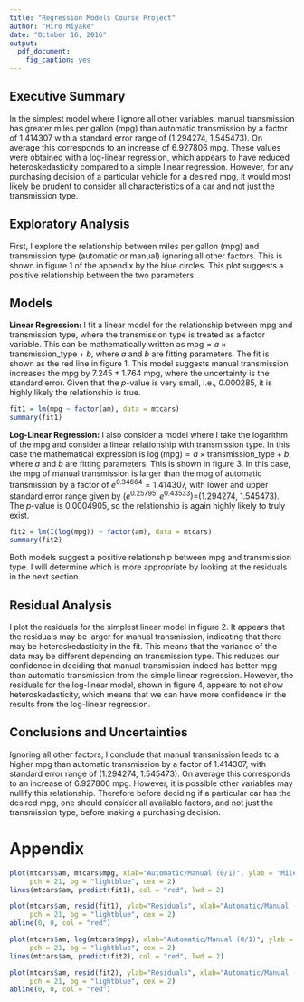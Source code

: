 ```yaml
---
title: "Regression Models Course Project"
author: "Hiro Miyake"
date: "October 16, 2016"
output:
  pdf_document:
    fig_caption: yes
---
```



## Executive Summary
In the simplest model where I ignore all other variables, manual transmission has greater miles per gallon (mpg) than automatic transmission by a factor of 1.414307 with a standard error range of (1.294274, 1.545473). On average this corresponds to an increase of 6.927806 mpg. These values were obtained with a log-linear regression, which appears to have reduced heteroskedasticity compared to a simple linear regression. However, for any purchasing decision of a particular vehicle for a desired mpg, it would most likely be prudent to consider all characteristics of a car and not just the transmission type.

## Exploratory Analysis
First, I explore the relationship between miles per gallon (mpg) and transmission type (automatic or manual) ignoring all other factors. This is shown in figure 1 of the appendix by the blue circles. This plot suggests a positive relationship between the two parameters.

## Models
**Linear Regression:** I fit a linear model for the relationship between mpg and transmission type, where the transmission type is treated as a factor variable. This can be mathematically written as $\text{mpg} = a \times \text{transmission\_type} + b$, where $a$ and $b$ are fitting parameters. The fit is shown as the red line in figure 1. This model suggests manual transmission increases the mpg by $7.245 \pm 1.764$ mpg, where the uncertainty is the standard error. Given that the $p$-value is very small, i.e., 0.000285, it is highly likely the relationship is true.

```r
fit1 = lm(mpg ~ factor(am), data = mtcars)
summary(fit1)
```

**Log-Linear Regression:** I also consider a model where I take the logarithm of the mpg and consider a linear relationship with transmission type. In this case the mathematical expression is $\log(\text{mpg}) = a \times \text{transmission\_type} + b$, where $a$ and $b$ are fitting parameters. This is shown in figure 3. In this case, the mpg of manual transmission is larger than the mpg of automatic transmission by a factor of $e^{0.34664} = 1.414307$, with lower and upper standard error range given by ($e^{0.25795}, e^{0.43533}$)=(1.294274, 1.545473). The $p$-value is 0.0004905, so the relationship is again highly likely to truly exist.

```r
fit2 = lm(I(log(mpg)) ~ factor(am), data = mtcars)
summary(fit2)
```

Both models suggest a positive relationship between mpg and transmission type. I will determine which is more appropriate by looking at the residuals in the next section.

## Residual Analysis
I plot the residuals for the simplest linear model in figure 2. It appears that the residuals may be larger for manual transmission, indicating that there may be heteroskedasticity in the fit. This means that the variance of the data may be different depending on transmission type. This reduces our confidence in deciding that manual transmission indeed has better mpg than automatic transmission from the simple linear regression. However, the residuals for the log-linear model, shown in figure 4, appears to not show heteroskedasticity, which means that we can have more confidence in the results from the log-linear regression.

## Conclusions and Uncertainties

Ignoring all other factors, I conclude that manual transmission leads to a higher mpg than automatic transmission by a factor of 1.414307, with standard error range of (1.294274, 1.545473). On average this corresponds to an increase of 6.927806 mpg. However, it is possible other variables may nullify this relationship. Therefore before deciding if a particular car has the desired mpg, one should consider all available factors, and not just the transmission type, before making a purchasing decision.

# Appendix

```r
plot(mtcars$am, mtcars$mpg, xlab="Automatic/Manual (0/1)", ylab = "Miles per Gallon",
     pch = 21, bg = "lightblue", cex = 2)
lines(mtcars$am, predict(fit1), col = "red", lwd = 2)
```

```r
plot(mtcars$am, resid(fit1), ylab="Residuals", xlab="Automatic/Manual (0/1)",
     pch = 21, bg = "lightblue", cex = 2)
abline(0, 0, col = "red")
```

```r
plot(mtcars$am, log(mtcars$mpg), xlab="Automatic/Manual (0/1)", ylab = "log(Miles per Gallon)",
     pch = 21, bg = "lightblue", cex = 2)
lines(mtcars$am, predict(fit2), col = "red", lwd = 2)
```

```r
plot(mtcars$am, resid(fit2), ylab="Residuals", xlab="Automatic/Manual (0/1)",
     pch = 21, bg = "lightblue", cex = 2)
abline(0, 0, col = "red")
```
